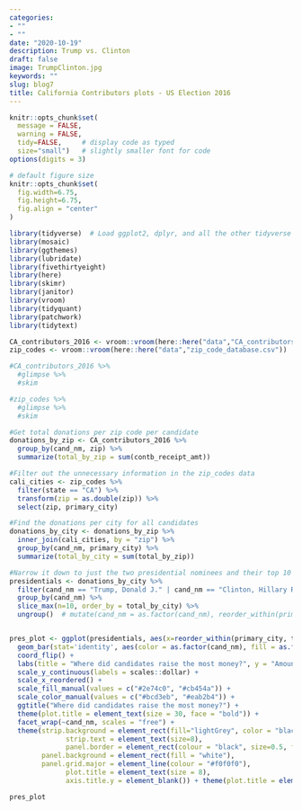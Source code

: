 ```yaml
---
categories:
- ""
- ""
date: "2020-10-19"
description: Trump vs. Clinton
draft: false
image: TrumpClinton.jpg
keywords: ""
slug: blog7
title: California Contributors plots - US Election 2016
---
```


```r
knitr::opts_chunk$set(
  message = FALSE, 
  warning = FALSE, 
  tidy=FALSE,     # display code as typed
  size="small")   # slightly smaller font for code
options(digits = 3)

# default figure size
knitr::opts_chunk$set(
  fig.width=6.75, 
  fig.height=6.75,
  fig.align = "center"
)
```


```r
library(tidyverse)  # Load ggplot2, dplyr, and all the other tidyverse packages
library(mosaic)
library(ggthemes)
library(lubridate)
library(fivethirtyeight)
library(here)
library(skimr)
library(janitor)
library(vroom)
library(tidyquant)
library(patchwork)
library(tidytext)
```



```r

CA_contributors_2016 <- vroom::vroom(here::here("data","CA_contributors_2016.csv"))
zip_codes <- vroom::vroom(here::here("data","zip_code_database.csv"))

#CA_contributors_2016 %>%
  #glimpse %>%
  #skim

#zip_codes %>%
  #glimpse %>%
  #skim

#Get total donations per zip code per candidate
donations_by_zip <- CA_contributors_2016 %>%
  group_by(cand_nm, zip) %>%
  summarize(total_by_zip = sum(contb_receipt_amt))

#Filter out the unnecessary information in the zip_codes data
cali_cities <- zip_codes %>%
  filter(state == "CA") %>%
  transform(zip = as.double(zip)) %>%
  select(zip, primary_city)

#Find the donations per city for all candidates
donations_by_city <- donations_by_zip %>%
  inner_join(cali_cities, by = "zip") %>%
  group_by(cand_nm, primary_city) %>%
  summarize(total_by_city = sum(total_by_zip))

#Narrow it down to just the two presidential nominees and their top 10 cities
presidentials <- donations_by_city %>%
  filter(cand_nm == "Trump, Donald J." | cand_nm == "Clinton, Hillary Rodham") %>%
  group_by(cand_nm) %>%
  slice_max(n=10, order_by = total_by_city) %>%
  ungroup()  # mutate(cand_nm = as.factor(cand_nm), reorder_within(primary_city, total_by_city, cand_nm))


pres_plot <- ggplot(presidentials, aes(x=reorder_within(primary_city, total_by_city, cand_nm), total_by_city, y = total_by_city)) +
  geom_bar(stat='identity', aes(color = as.factor(cand_nm), fill = as.factor(cand_nm)), show.legend = FALSE) +
  coord_flip() +
  labs(title = "Where did candidates raise the most money?", y = "Amount raised") +
  scale_y_continuous(labels = scales::dollar) +
  scale_x_reordered() +
  scale_fill_manual(values = c("#2e74c0", "#cb454a")) +
  scale_color_manual(values = c("#bcd3eb", "#eab2b4")) +
  ggtitle("Where did candidates raise the most money?") +
  theme(plot.title = element_text(size = 30, face = "bold")) +
  facet_wrap(~cand_nm, scales = "free") +
  theme(strip.background = element_rect(fill="lightGrey", color = "black", size = 0.5),
              strip.text = element_text(size=8),
              panel.border = element_rect(colour = "black", size=0.5, fill = NA, linetype = "solid"),
        panel.background = element_rect(fill = "white"),
        panel.grid.major = element_line(colour = "#f0f0f0"),
              plot.title = element_text(size = 8),
              axis.title.y = element_blank()) + theme(plot.title = element_text(size = 14))

pres_plot


```


